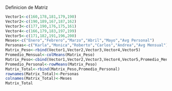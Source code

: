 Definicion de Matriz
```r
Vector1<-c(160,178,181,179,190)
Vector2<-c(190,189,167,187,162)
Vector3<-c(177,190,176,175,161)
Vector4<-c(166,179,183,197,199)
Vector5<-c(171,182,191,196,200)
Meses<-c("Enero","Febrero","Marzo","Abril","Mayo","Avg Personal")
Personas<-c("Karla","Monica","Roberto","Carlos","Andrea","Avg Mensual")
Matrix_Peso<-rbind(Vector1,Vector2,Vector3,Vector4,Vector5)
Promedio_Mensual<-colMeans(Matrix_Peso)
Matrix_Peso<-cbind(Vector1,Vector2,Vector3,Vector4,Vector5,Promedio_Mensual)
Promedio_Personal<-rowMeans(Matrix_Peso)
Matrix_Total<-rbind(Matrix_Peso,Promedio_Personal)
rownames(Matrix_Total)<-Personas
colnames(Matrix_Total)<-Meses
Matrix_Total
```


